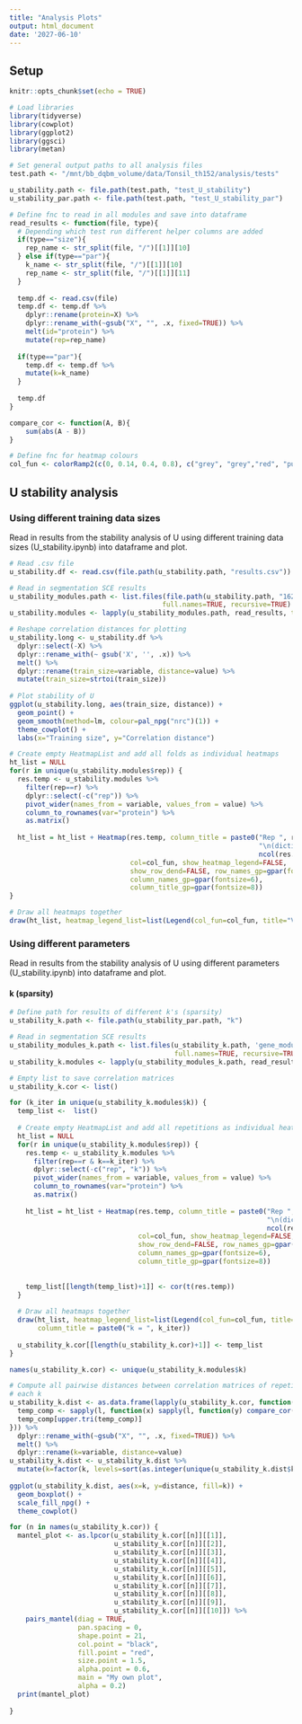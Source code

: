 ```yaml
---
title: "Analysis Plots"
output: html_document
date: '2027-06-10'
---
```


## Setup

```r
knitr::opts_chunk$set(echo = TRUE)

# Load libraries
library(tidyverse)
library(cowplot)
library(ggplot2)
library(ggsci)
library(metan)
```

```r
# Set general output paths to all analysis files
test.path <- "/mnt/bb_dqbm_volume/data/Tonsil_th152/analysis/tests"

u_stability.path <- file.path(test.path, "test_U_stability")
u_stability_par.path <- file.path(test.path, "test_U_stability_par")
```

```r
# Define fnc to read in all modules and save into dataframe
read_results <- function(file, type){
  # Depending which test run different helper columns are added
  if(type=="size"){
    rep_name <- str_split(file, "/")[[1]][10]
  } else if(type=="par"){
    k_name <- str_split(file, "/")[[1]][10]
    rep_name <- str_split(file, "/")[[1]][11]
  }
      
  temp.df <- read.csv(file) 
  temp.df <- temp.df %>%
    dplyr::rename(protein=X) %>%
    dplyr::rename_with(~gsub("X", "", .x, fixed=TRUE)) %>%
    melt(id="protein") %>%
    mutate(rep=rep_name)
  
  if(type=="par"){
    temp.df <- temp.df %>%
    mutate(k=k_name)
  }
  
  temp.df
}

compare_cor <- function(A, B){
    sum(abs(A - B))
}
```

```r
# Define fnc for heatmap colours
col_fun <- colorRamp2(c(0, 0.14, 0.4, 0.8), c("grey", "grey","red", "purple"))
```

## U stability analysis

### Using different training data sizes

Read in results from the stability analysis of U using different training data sizes 
(U_stability.ipynb) into dataframe and plot.

```r
# Read .csv file
u_stability.df <- read.csv(file.path(u_stability.path, "results.csv"))

# Read in segmentation SCE results
u_stability_modules.path <- list.files(file.path(u_stability.path, "162624"), 'gene_modules.csv', 
                                      full.names=TRUE, recursive=TRUE)
u_stability.modules <- lapply(u_stability_modules.path, read_results, type="size") %>% bind_rows()
```

```r
# Reshape correlation distances for plotting
u_stability.long <- u_stability.df %>%
  dplyr::select(-X) %>%
  dplyr::rename_with(~ gsub('X', '', .x)) %>%
  melt() %>%
  dplyr::rename(train_size=variable, distance=value) %>%
  mutate(train_size=strtoi(train_size))
  
# Plot stability of U
ggplot(u_stability.long, aes(train_size, distance)) +
  geom_point() +
  geom_smooth(method=lm, colour=pal_npg("nrc")(1)) +
  theme_cowplot() +
  labs(x="Training size", y="Correlation distance")
```

```r
# Create empty HeatmapList and add all folds as individual heatmaps
ht_list = NULL  
for(r in unique(u_stability.modules$rep)) {
  res.temp <- u_stability.modules %>%
    filter(rep==r) %>%
    dplyr::select(-c("rep")) %>%
    pivot_wider(names_from = variable, values_from = value) %>%
    column_to_rownames(var="protein") %>%
    as.matrix()
  
  ht_list = ht_list + Heatmap(res.temp, column_title = paste0("Rep ", r, 
                                                              "\n(dictionary size: ", 
                                                              ncol(res.temp), ")"),
                              col=col_fun, show_heatmap_legend=FALSE, 
                              show_row_dend=FALSE, row_names_gp=gpar(fontsize = 7),
                              column_names_gp=gpar(fontsize=6),
                              column_title_gp=gpar(fontsize=8))
}

# Draw all heatmaps together
draw(ht_list, heatmap_legend_list=list(Legend(col_fun=col_fun, title="Value")))
```

### Using different parameters

Read in results from the stability analysis of U using different parameters
(U_stability.ipynb) into dataframe and plot.

#### k (sparsity)

```r
# Define path for results of different k's (sparsity)
u_stability_k.path <- file.path(u_stability_par.path, "k")

# Read in segmentation SCE results
u_stability_modules_k.path <- list.files(u_stability_k.path, 'gene_modules.csv',
                                         full.names=TRUE, recursive=TRUE)
u_stability_k.modules <- lapply(u_stability_modules_k.path, read_results, type="par") %>% bind_rows()
```

```r
# Empty list to save correlation matrices
u_stability_k.cor <- list()

for (k_iter in unique(u_stability_k.modules$k)) {
  temp_list <-  list()
  
  # Create empty HeatmapList and add all repetitions as individual heatmaps
  ht_list = NULL
  for(r in unique(u_stability_k.modules$rep)) {
    res.temp <- u_stability_k.modules %>%
      filter(rep==r & k==k_iter) %>%
      dplyr::select(-c("rep", "k")) %>%
      pivot_wider(names_from = variable, values_from = value) %>%
      column_to_rownames(var="protein") %>%
      as.matrix()
    
    ht_list = ht_list + Heatmap(res.temp, column_title = paste0("Rep ", r, 
                                                                "\n(dictionary size: ", 
                                                                ncol(res.temp), ")"),
                                col=col_fun, show_heatmap_legend=FALSE, 
                                show_row_dend=FALSE, row_names_gp=gpar(fontsize = 7),
                                column_names_gp=gpar(fontsize=6),
                                column_title_gp=gpar(fontsize=8))
    
    
    temp_list[[length(temp_list)+1]] <- cor(t(res.temp))
  }
  
  # Draw all heatmaps together
  draw(ht_list, heatmap_legend_list=list(Legend(col_fun=col_fun, title="Value")),
       column_title = paste0("k = ", k_iter))
  
  u_stability_k.cor[[length(u_stability_k.cor)+1]] <- temp_list
}

names(u_stability_k.cor) <- unique(u_stability_k.modules$k)
```

```r
# Compute all pairwise distances between correlation matrices of repetions for
# each k
u_stability_k.dist <- as.data.frame(lapply(u_stability_k.cor, function(l){
  temp_comp <- sapply(l, function(x) sapply(l, function(y) compare_cor(x, y)))
  temp_comp[upper.tri(temp_comp)]
})) %>%
  dplyr::rename_with(~gsub("X", "", .x, fixed=TRUE)) %>%
  melt() %>%
  dplyr::rename(k=variable, distance=value)
u_stability_k.dist <- u_stability_k.dist %>%
  mutate(k=factor(k, levels=sort(as.integer(unique(u_stability_k.dist$k)))))
  
ggplot(u_stability_k.dist, aes(x=k, y=distance, fill=k)) +
  geom_boxplot() +
  scale_fill_npg() +
  theme_cowplot()
```
```r
for (n in names(u_stability_k.cor)) {
  mantel_plot <- as.lpcor(u_stability_k.cor[[n]][[1]],
                          u_stability_k.cor[[n]][[2]],
                          u_stability_k.cor[[n]][[3]],
                          u_stability_k.cor[[n]][[4]],
                          u_stability_k.cor[[n]][[5]],
                          u_stability_k.cor[[n]][[6]],
                          u_stability_k.cor[[n]][[7]],
                          u_stability_k.cor[[n]][[8]],
                          u_stability_k.cor[[n]][[9]],
                          u_stability_k.cor[[n]][[10]]) %>%
    pairs_mantel(diag = TRUE,
                 pan.spacing = 0,
                 shape.point = 21,
                 col.point = "black",
                 fill.point = "red",
                 size.point = 1.5,
                 alpha.point = 0.6,
                 main = "My own plot",
                 alpha = 0.2)
  print(mantel_plot)
  
}
```

